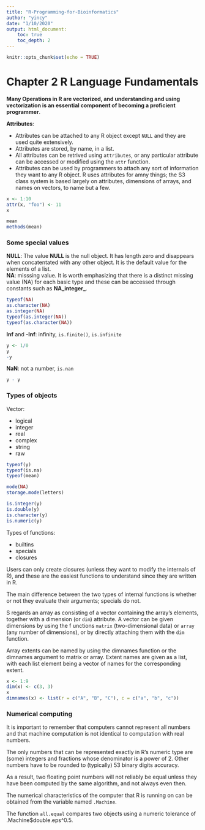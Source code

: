 ```yaml
---
title: "R-Programming-for-Bioinformatics"
author: "yincy"
date: "1/10/2020"
output: html_document:
    toc: true
    toc_depth: 2
---
```


```r
knitr::opts_chunk$set(echo = TRUE)
```


# Chapter 2  R Language Fundamentals  
**Many Operations in R are vectorized, and understanding and using vectorization is an essential component of becoming a proficient programmer**.  

**Attributes**:  

- Attributes can be attached to any R object except `NULL` and they are used quite extensively.  
- Attributes are stored, by name, in a list.  
- All attributes can be retrived using `attributes`, or any particular attribute can be accessed or modified using the `attr` function.  
- Attributes can be used by programmers to attach any sort of information they want to any R object. R uses attributes for amny things; the S3 class system is based largely on attributes, dimensions of arrays, and names on vectors, to name but a few.   

```r
x <- 1:10
attr(x, "foo") <- 11
x
```

```r
mean
methods(mean)
```


### Some special values  
**NULL**: The value **NULL** is the null object. It has length zero and disappears when concatentated with any other object. It is the default value for the elements of a list.  
**NA**: misssing value. It is worth emphasizing that there is a distinct missing value (NA) for each basic type and these can be accessed through constants such as **NA_integer_**.   

```r
typeof(NA)
as.character(NA)
as.integer(NA)
typeof(as.integer(NA))
typeof(as.character(NA))
```

**Inf** and **-Inf**: infinity, `is.finite()`, `is.infinite`  

```r
y <- 1/0
y
-y
```

**NaN**: not a number, `is.nan`  

```r
y - y
```

### Types of objects  

Vector:  

- logical  
- integer  
- real  
- complex  
- string  
- raw  

```r
typeof(y)
typeof(is.na)
typeof(mean)

mode(NA)
storage.mode(letters)
```

```r
is.integer(y)
is.double(y)
is.character(y)
is.numeric(y)
```

Types of functions:  

- builtins  
- specials  
- closures   

Users can only create closures (unless they want to modify the internals of R), and these are the easiest functions to understand since they are written in R.  

The main difference between the two types of internal functions is whether or not they evaluate their arguments; specials do not.  


S regards an array as consisting of a vector containing the array’s elements, together with a dimension (or `dim`) attribute. A vector can be given dimensions by using the f unctions `matrix` (two-dimensional data) or `array` (any number of dimensions), or by directly attaching them with the `dim` function.  

Array extents can be named by using the dimnames function or the dimnames argument to matrix or array. Extent names are given as a list, with each list element being a vector of names for the corresponding extent.  

```r
x <- 1:9
dim(x) <- c(3, 3)
x
dimnames(x) <- list(r = c("A", "B", "C"), c = c("a", "b", "c"))
```


### Numerical computing  
It is important to remember that computers cannot represent all numbers and that machine computation is not identical to computation with real numbers.  

The only numbers that can be represented exactly in R’s numeric type are (some) integers and fractions whose denominator is a power of 2. Other numbers have to be rounded to (typically) 53 binary digits accuracy.  

As a result, two floating point numbers will not reliably be equal unless they have been computed by the same algorithm, and not always even then.  

The numerical characteristics of the computer that R is running on can be obtained from the variable named `.Machine`.  

The function `all.equal` compares two objects using a numeric tolerance of
.Machine$double.eps^0.5.  














